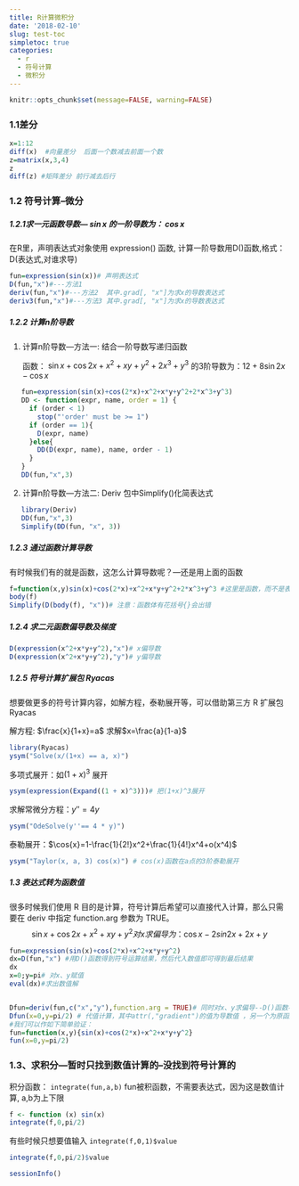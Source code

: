 ```yaml
---
title: R计算微积分
date: '2018-02-10'
slug: test-toc
simpletoc: true
categories:
  - r
  - 符号计算
  - 微积分
---
```




```r
knitr::opts_chunk$set(message=FALSE, warning=FALSE)
```


### 1.1差分

```r
x=1:12
diff(x)  #向量差分  后面一个数减去前面一个数
z=matrix(x,3,4)
z
diff(z) #矩阵差分 前行减去后行
```

### 1.2 符号计算--微分

##### 1.2.1求一元函数导数--- 		$\sin{x}$  的一阶导数为： $\cos{x}$

 在R里，声明表达式对象使用 expression() 函数, 计算一阶导数用D()函数,格式：D(表达式,对谁求导)

```r
fun=expression(sin(x))# 声明表达式
D(fun,"x")#---方法1
deriv(fun,"x")#---方法2  其中.grad[, "x"]为求x的导数表达式
deriv3(fun,"x")#---方法3 其中.grad[, "x"]为求x的导数表达式
```

##### 1.2.2 计算n阶导数

1. 计算n阶导数---方法一:	结合一阶导数写递归函数

   函数： $\sin{x}+\cos{2x}+x^2+xy+y^2+2x^3+y^3$  的3阶导数为：$12 + 8\sin{2x} -\cos{x}$

```r
   fun=expression(sin(x)+cos(2*x)+x^2+x*y+y^2+2*x^3+y^3)
   DD <- function(expr, name, order = 1) {
     if (order < 1)
       stop("'order' must be >= 1")
     if (order == 1){
       D(expr, name)
     }else{
       DD(D(expr, name), name, order - 1)
     }
   }
   DD(fun,"x",3)
```

2. 计算n阶导数---方法二:	Deriv 包中Simplify()化简表达式

```r
   library(Deriv)
   DD(fun,"x",3)
   Simplify(DD(fun, "x", 3))
```

##### 1.2.3 通过函数计算导数

有时候我们有的就是函数，这怎么计算导数呢？---还是用上面的函数

```r
f=function(x,y)sin(x)+cos(2*x)+x^2+x*y+y^2+2*x^3+y^3 #这里是函数，而不是表达式
body(f)
Simplify(D(body(f), "x"))# 注意：函数体有花括号{}会出错
```

##### 1.2.4 求二元函数偏导数及梯度 

```r
D(expression(x^2+x*y+y^2),"x")# x偏导数
D(expression(x^2+x*y+y^2),"y")# y偏导数
```

##### 1.2.5 符号计算扩展包 Ryacas

想要做更多的符号计算内容，如解方程，泰勒展开等，可以借助第三方 R 扩展包 Ryacas 

解方程: $\frac{x}{1+x}=a$   求解$x=\frac{a}{1-a}$  

```r
library(Ryacas)
ysym("Solve(x/(1+x) == a, x)") 
```

多项式展开：如$(1+x)^3$ 展开

```r
ysym(expression(Expand((1 + x)^3)))# 把(1+x)^3展开
```

求解常微分方程：$y''=4y$ 

```r
ysym("OdeSolve(y''== 4 * y)")
```

泰勒展开：$\cos{x}=1-\frac{1}{2!}x^2+\frac{1}{4!}x^4+o(x^4)$

```r
ysym("Taylor(x, a, 3) cos(x)") # cos(x)函数在a点的3阶泰勒展开
```

##### 1.3 表达式转为函数值

很多时候我们使用 R 目的是计算，符号计算后希望可以直接代入计算，那么只需要在 deriv 中指定 function.arg 参数为 TRUE。
$$
\sin{x}+\cos{2x}+x^2+xy+y^2对x求偏导为：\cos{x}-2sin{2x}+2x+y
$$

```r
fun=expression(sin(x)+cos(2*x)+x^2+x*y+y^2)
dx=D(fun,"x") #用D()函数得到符号运算结果，然后代入数值即可得到最后结果
dx
x=0;y=pi# 对x、y赋值
eval(dx)#求出数值解


Dfun=deriv(fun,c("x","y"),function.arg = TRUE)# 同时对x、y求偏导--D()函数不可以同时求偏导
Dfun(x=0,y=pi/2) # 代值计算，其中attr(,"gradient")的值为导数值 ，另一个为原函数在该处的函数值
#我们可以作如下简单验证：
fun=function(x,y){sin(x)+cos(2*x)+x^2+x*y+y^2}
fun(x=0,y=pi/2)
```

### 1.3、求积分---暂时只找到数值计算的--没找到符号计算的

积分函数： `integrate(fun,a,b)`  fun被积函数，不需要表达式，因为这是数值计算, a,b为上下限

```r
f <- function (x) sin(x)
integrate(f,0,pi/2)
```

有些时候只想要值输入	` integrate(f,0,1)$value`

```r
integrate(f,0,pi/2)$value
```

```r
sessionInfo()
```

